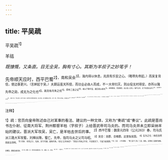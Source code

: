```yaml
---
---
---
```

title: 平吴疏
---



平吴疏<sup>1】


羊祜

*既慷慨，又条直。目无全吴，胸有寸心。其斯为羊叔子之妙笔乎！*

先帝顺天应时，西平巴蜀<sup>2】，南和吴会<sup>3】，海内得以休息，兆庶有乐安之心。（略带先帝起。）而吴复背信，使边事更兴。（言衅起于吴。）夫期运虽天所授，而功业必由人而成，不一大举扫灭，则众役无时得安。亦所以隆先帝之勋，成无为之化也<sup>4】。故尧有丹朱之伐<sup>5】，舜有三苗之征<sup>6】，咸以宁静宇宙，戢兵和众者也<sup>7】。（神观焕发，音辞激昂，读之使人壮旺。）蜀平之时，天下皆谓吴当并亡<sup>8】，自此来十三年<sup>9】，是谓一周，平定之期，复在今日矣！议者常言吴楚有道后服，无礼先强，此乃谓诸侯之时耳。当今一统，不得与古同谕。夫适道之论<sup>10】，皆未应权<sup>11】，是故谋之虽多，而决之欲独<sup>12】。（一段，决言今日必当平吴，更不应与众人迁延计议。）
凡以险阻得存者，谓所敌者同<sup>15】，力足自固。（以下论险阻。）苟其轻重不齐<sup>14】，强弱异势，则智士不能谋，而险阻不可保也。（此言有险阻尚不保，下言吴本无险阻可保。）蜀之为国，非不险也，高山寻云霓<sup>15】，深谷肆无景<sup>16】，束马悬车<sup>17】，然后得济，皆言一夫荷戟，千人莫当。（借论昔日蜀之险阻如此，作比喻。）及进兵之日，曾无藩篱之限<sup>18】，斩将搴旗，伏尸数万，乘胜席卷，径至成都，汉中诸城，皆鸟栖而不敢出。（蜀之险阻何在？）非皆无战心，诚力不足相抗。至刘禅降服，诸营堡者，索然俱散<sup>19】。（可见强弱既异，非险阻可保。）今江淮之难，不过剑阁＠；山川之险，不过岷、汉；孙皓之暴，侈于刘禅<sup>20】；吴人之困，甚于巴蜀。（今吴乃如彼。）而大晋兵众，多于前世；资储器械，盛于往时。（今晋又如此。）今不于此平吴，（看其笔力。）而更阻兵相守<sup>2】，征夫苦役，日寻干戈，经历
盛衰，不可长久，宜当时定<sup>2】，以一四海<sup>20】。（再言决不应与众人迁延计议，结上险阻语。）
今若引梁、益之兵，水陆俱下，（写大晋之强，一。）荆、楚之众，进临江陵，（二。）平南、豫州，直指夏口，（三。）徐、扬、青、兗，并向秣陵<sup>6】，（四。）鼓旆以疑之，多方以误之，（加二句，更胰畅。）以一隅之吴，当天下之众，势分形散，所备皆急。（写孱昊之弱，只八字便板尽。）巴、汉奇兵，出其空虚，（又写晋。）一处倾坏，则上下震荡。（又写吴。此所谓夹写法也。）吴缘江为国，无有内外，东西数千里，以藩篱自持，所敌者大，无有宁息。（提笔，再写吴地形。）孙皓恣情任意，与下多忌，名臣重将不复自信<sup>2】，是以孙秀之徒皆畏逼而至2。将疑于朝，士困于野，无有保世之计，一定之心。（再写吴君臣。）平常之日，犹怀去就<sup>2】，兵临之际，必有应者，终不能齐力致死，已可知也。（写来如睹手掌文。）其俗急速，不能持久。（提笔，再写吴习俗。）弓弩戟楯，不如中国<sup>3】。（再写吴兵杖。）唯有水战是其所便。一人其境，则长江非复所固，还保城池，则去长入短。（再写吴长江。总是更不欲与众人迁延计议。）而官军悬进，人有致节之志<sup>11】，吴人战于其内，有凭城之心。如此，军不逾时，克可必矣。（如睹手掌文也。）

<sup>注释】

<sup>1】疏：官员向皇帝陈述自己对某事的看法、建议的一种文体，又称为“奏疏”或“奏议”。此疏是晋尚书左仆射、征南大将军、荆州都督羊枯（字叔子）上给晋武帝司马炎的。而司马炎并未立即采纳羊祜的建议。晋派大军攻吴，吴亡，是羊枯去世后的事。
<sup>2】西平巴蜀：魏景元四年（公元263）春，司马氏派三路大军攻蜀，刘禅出降，蜀亡。先帝，指司马炎之父司马昭。
<sup>3】吴会：吴郡、会稽郡。这里指吴国。
<sup>4】无为之化：纯任自然而政治清明。
<sup>5】丹朱：帝尧之子，名朱，封于丹渊，故称丹朱。《史记·五帝本纪》：“尧知子丹朱之不肖，不足授天下，于是乃权授舜。”
<sup>6】三苗：《书·舜典》：“窜三苗于三危。”三苗，国名。这里指三苗国的诸侯，吴饕餮。因叛乱被流放。
<sup>7】戢（jií集）兵：把武器收藏起来。戢，收藏。兵，兵器。
<sup>8】并亡：一道灭亡。
<sup>9】自此来十三年：自从蜀亡以来已十三年了。蜀亡于公元263年。据此可知《平吴疏》作于公元276年。
<sup>10】适道：合道。
<sup>11】权：变通。
<sup>12】央之欲独：决定要果断。
<sup>13】所敌者：敌我双方。
<sup>14】苟：假若、如果。
<sup>15】手云霓：（山高）入云。
<sup>16】肆：笔直、陡峭。无景：无影。日光照射不到。
<sup>17】束马悬车：道路极为难行的意思。《管子·封禅》：“西伐大夏，涉流沙，束马悬车，上卑耳之山。”
<sup>18】藩篱：竹木编成的篱笆。
<sup>19】“诸营堡”句：《三国志·蜀志·刘禅传》：“（邓）艾至城北，后主舆榇自缚诣军垒门，艾解缚焚榇，延请相见。因承制拜后主为骠骑将军。诸围守悉被后主敕然后降下。”
<sup>20】剑阁：即剑门关。在今四川省剑阁县北。剑阁一带山道崎岖，形势险要。
<sup>21】孙皓之暴：《三国志·吴志·孙皓传》载：“皓爱妾或使人至市劫夺百姓财物，司市中郎将陈声，素皓幸臣也，特皓宠遇，绳之以法。妾以愬皓，皓大怒，假他事烧锯断声头，投其身于四望之下。”侈于刘禅：超过刘禅。
<sup>22】阻兵相守：依靠军队防守。阻，恃。
<sup>23】时定：适时而定。
<sup>24】以一四海：去统一全国。
<sup>25】夏口：古城名，在今湖北武汉市黄鹤山上，三国孙权黄武二年修建。
<sup>26】秣陵：县名，即今江苏南京市。
<sup>27】“孙皓恣情任意”三句：《三国志·吴志·孙皓传》：“皓每宴会群臣，无不咸令沉醉。置黄门郎十人，特不与酒，侍立终日，为司过之吏，宴罢之后，各奏其阙失。迕视之咎，谬言之愆，罔有不举。大者即加威刑，小者辄以为罪。后官数千，而采择无已。又激水入宫，官人有不合意者，辄杀流之，或剥人之面，或凿人之眼。岑昏险谀贵幸，致位九列。好兴功役，众所患苦，是以上下离心，莫为皓尽力。”
<sup>28】孙秀之徒皆畏逼面至：吴建衡二年（公元270年）“九月，何定将兵五千人上夏口猎，都督孙秀奔晋。”（《三国志·吴志·孙皓传》）
<sup>29】去就：去留。句意为：名臣重将对吴主孙皓怀有二心。
<sup>30】中国：这里指晋朝。
<sup>31】悬进：远征。致节：死节。
<sup>32】吴人战于其内，有凭城之心：《资治通鉴》卷八十作“吴人内顾，各有离散之心”。